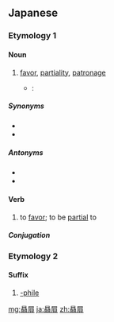 {{also|赑屃}}
==Japanese==
{{ja-kanjitab|yomi=on|sort=ひいき}}

===Etymology 1===

====Noun====
{{ja-noun|ひいき}}

# [[favor]], [[partiality]], [[patronage]]
#* {{RQ:Botchan}}:
#*: {{ja-usex|母は兄ばかり'''贔屓'''にしていた。|はは は あに ばかり '''ひいき''' に していた。|mother always sided with my big brother.}}

=====Synonyms=====
* {{ja-r|優遇|ゆうぐう}}
* {{ja-r|寵愛|ちょうあい}}

=====Antonyms=====
* {{ja-r|差別|さべつ|gloss=[[discrimination]]}}
* {{ja-r|冷遇|れいぐう|gloss=[[disfavor]]}}

====Verb====
{{ja-verb-suru|ひいき}}

# to [[favor]]; to be [[partial]] to

=====Conjugation=====
{{ja-suru|ひいき}}

===Etymology 2===

====Suffix====
{{ja-pos|びいき|suffix}}

# [[-phile]]

[[mg:贔屓]]
[[ja:贔屓]]
[[zh:贔屓]]